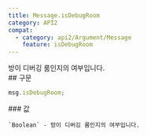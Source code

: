 ```yaml
---
title: Message.isDebugRoom
category: API2
compat:
  - category: api2/Argument/Message
    feature: isDebugRoom
---
```


<Section>
  방이 디버깅 룸인지의 여부입니다.
</Section>
<Section>
  ## 구문

  ~~~js
  msg.isDebugRoom;
  ~~~

  <Section>
    ### 값

    `Boolean` - 방이 디버깅 룸인지의 여부입니다.
  </Section>
</Section>